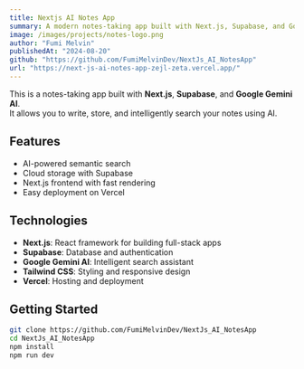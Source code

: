 ```yaml
---
title: Nextjs AI Notes App
summary: A modern notes-taking app built with Next.js, Supabase, and Google Gemini. It not only lets you create and store notes but also uses AI to intelligently search and find relevant information from your saved content, making it a smart productivity tool for students, professionals, and creators.
image: /images/projects/notes-logo.png
author: "Fumi Melvin"
publishedAt: "2024-08-20"
github: "https://github.com/FumiMelvinDev/NextJs_AI_NotesApp"
url: "https://next-js-ai-notes-app-zejl-zeta.vercel.app/"
---
```


This is a notes-taking app built with **Next.js**, **Supabase**, and **Google Gemini AI**.  
It allows you to write, store, and intelligently search your notes using AI.

## Features

- AI-powered semantic search
- Cloud storage with Supabase
- Next.js frontend with fast rendering
- Easy deployment on Vercel

## Technologies

- **Next.js**: React framework for building full-stack apps
- **Supabase**: Database and authentication
- **Google Gemini AI**: Intelligent search assistant
- **Tailwind CSS**: Styling and responsive design
- **Vercel**: Hosting and deployment

## Getting Started

```bash
git clone https://github.com/FumiMelvinDev/NextJs_AI_NotesApp
cd NextJs_AI_NotesApp
npm install
npm run dev
```
